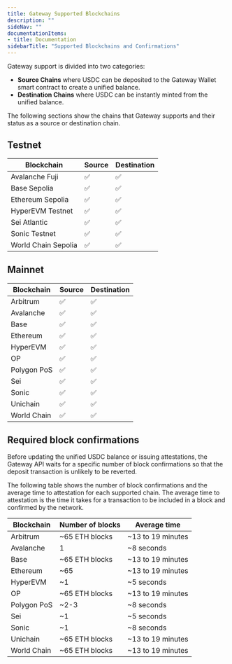 ```yaml
---
title: Gateway Supported Blockchains
description: ""
sideNav: ""
documentationItems: 
- title: Documentation
sidebarTitle: "Supported Blockchains and Confirmations"
---
```


Gateway support is divided into two categories:

- **Source Chains** where USDC can be deposited to the Gateway Wallet smart
  contract to create a unified balance.
- **Destination Chains** where USDC can be instantly minted from the unified
  balance.

The following sections show the chains that Gateway supports and their status as
a source or destination chain.

## Testnet

| Blockchain       | Source | Destination  |
| ---------------- | ------ | -----------  |
| Avalanche Fuji   | ✅     | ✅          |
| Base Sepolia     | ✅     | ✅          |
| Ethereum Sepolia | ✅     | ✅          |
| HyperEVM Testnet | ✅	   | ✅          |
| Sei Atlantic	   | ✅ 	   | ✅          |
| Sonic Testnet	   | ✅	   | ✅          |
| World Chain Sepolia	| ✅	 | ✅          |

## Mainnet

| Blockchain  | Source | Destination  |
| ----------- | ------ | -----------  |
| Arbitrum    | ✅     | ✅          |
| Avalanche   | ✅     | ✅          |
| Base        | ✅     | ✅          |
| Ethereum    | ✅     | ✅          |
| HyperEVM	  | ✅	    | ✅          |
| OP          | ✅     | ✅          |
| Polygon PoS | ✅     | ✅          |
| Sei	        | ✅	    | ✅          |
| Sonic       | ✅	    | ✅          |
| Unichain    | ✅     | ✅          |
| World Chain	| ✅	    | ✅          |

## Required block confirmations

Before updating the unified USDC balance or issuing attestations, the Gateway
API waits for a specific number of block confirmations so that the deposit
transaction is unlikely to be reverted.

The following table shows the number of block confirmations and the average time
to attestation for each supported chain. The average time to attestation is the
time it takes for a transaction to be included in a block and confirmed by the
network.

| Blockchain  | Number of blocks | Average time      |
| ----------- | ---------------- | ----------------- |
| Arbitrum    | ~65 ETH blocks   | ~13 to 19 minutes |
| Avalanche   | 1                | ~8 seconds        |
| Base        | ~65 ETH blocks   | ~13 to 19 minutes |
| Ethereum    | ~65              | ~13 to 19 minutes |
| HyperEVM    | ~1               | ~5 seconds        |
| OP          | ~65 ETH blocks   | ~13 to 19 minutes |
| Polygon PoS | ~2-3             | ~8 seconds        |
| Sei	        |~1	               | ~5 seconds        |
| Sonic	      |~1	               | ~8 seconds        |
| Unichain    | ~65 ETH blocks   | ~13 to 19 minutes |
| World Chain	|~65 ETH blocks	   | ~13 to 19 minutes |